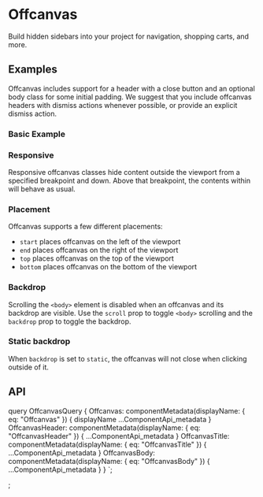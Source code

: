 


# Offcanvas

<p className="lead">
  Build hidden sidebars into your project for navigation, shopping carts, and
  more.
</p>

## Examples

Offcanvas includes support for a header with a close button and an optional body class
for some initial padding. We suggest that you include offcanvas headers with dismiss
actions whenever possible, or provide an explicit dismiss action.

### Basic Example

<ReactPlayground codeText={Basic} />

### Responsive

Responsive offcanvas classes hide content outside the viewport from a specified breakpoint
and down. Above that breakpoint, the contents within will behave as usual.

<ReactPlayground codeText={Responsive} />

### Placement

Offcanvas supports a few different placements:

- `start` places offcanvas on the left of the viewport
- `end` places offcanvas on the right of the viewport
- `top` places offcanvas on the top of the viewport
- `bottom` places offcanvas on the bottom of the viewport

<ReactPlayground codeText={Placement} />

### Backdrop

Scrolling the `<body>` element is disabled when an offcanvas and its backdrop are
visible. Use the `scroll` prop to toggle `<body>` scrolling and the `backdrop` prop
to toggle the backdrop.

<ReactPlayground codeText={Backdrop} />

### Static backdrop

When `backdrop` is set to `static`, the offcanvas will not close when clicking outside of it.

<ReactPlayground codeText={StaticBackdrop} />

## API

<ComponentApi metadata={props.data.Offcanvas} />
<ComponentApi metadata={props.data.OffcanvasHeader} />
<ComponentApi metadata={props.data.OffcanvasTitle} />
<ComponentApi metadata={props.data.OffcanvasBody} />

  query OffcanvasQuery {
    Offcanvas: componentMetadata(displayName: { eq: "Offcanvas" }) {
      displayName
      ...ComponentApi_metadata
    }
    OffcanvasHeader: componentMetadata(displayName: { eq: "OffcanvasHeader" }) {
      ...ComponentApi_metadata
    }
    OffcanvasTitle: componentMetadata(displayName: { eq: "OffcanvasTitle" }) {
      ...ComponentApi_metadata
    }
    OffcanvasBody: componentMetadata(displayName: { eq: "OffcanvasBody" }) {
      ...ComponentApi_metadata
    }
  }
`;

;
